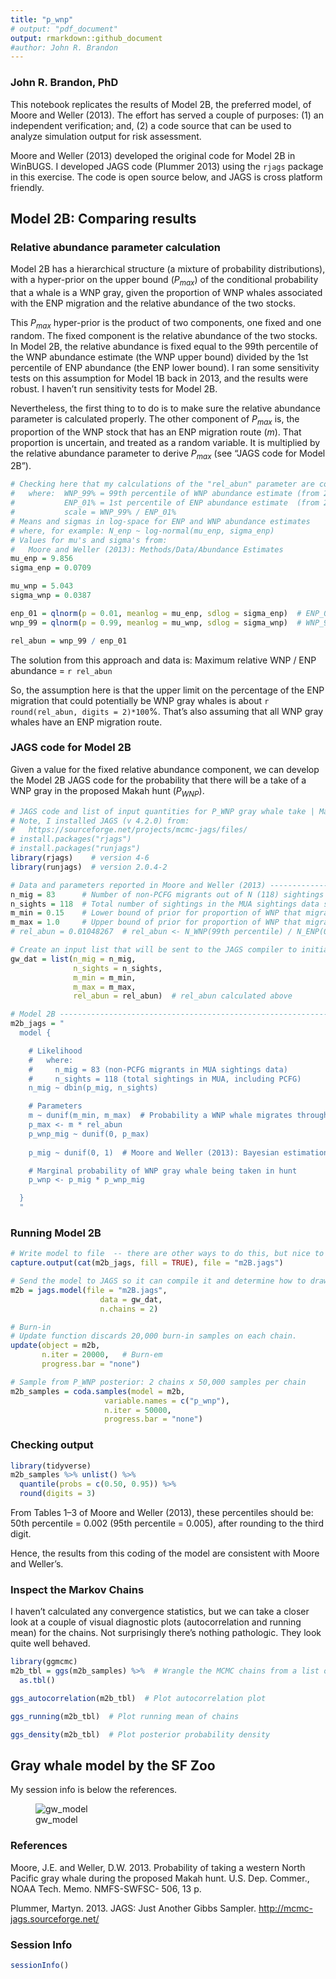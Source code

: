 ```yaml
---
title: "p_wnp"
# output: "pdf_document"
output: rmarkdown::github_document
#author: John R. Brandon
---
```

### John R. Brandon, PhD
This notebook replicates the results of Model 2B, the preferred model, of Moore and Weller (2013). The effort has served a couple of purposes: 
    (1) an independent verification; and, 
    (2) a code source that can be used to analyze simulation output for risk assessment.  

Moore and Weller (2013) developed the original code for Model 2B in WinBUGS. I developed JAGS code (Plummer 2013) using the `rjags` package in this exercise. The code is open source below, and JAGS is cross platform friendly. 

## Model 2B: Comparing results

### Relative abundance parameter calculation
Model 2B has a hierarchical structure (a mixture of probability distributions), with a hyper-prior on the upper bound ($P_{max}$) of the conditional probability that a whale is a WNP gray, given the proportion of WNP whales associated with the ENP migration and the relative abundance of the two stocks. 

This $P_{max}$ hyper-prior is the product of two components, one fixed and one random. The fixed component is the relative abundance of the two stocks. In Model 2B, the relative abundance is fixed equal to the 99th percentile of the WNP abundance estimate (the WNP upper bound) divided by the 1st percentile of ENP abundance (the ENP lower bound). I ran some sensitivity tests on this assumption for Model 1B back in 2013, and the results were robust. I haven't run sensitivity tests for Model 2B.    

Nevertheless, the first thing to to do is to make sure the relative abundance parameter is calculated properly. The other component of $P_{max}$ is, the proportion of the WNP stock that has an ENP migration route ($m$). That proportion is uncertain, and treated as a random variable. It is multiplied by the relative abundance parameter to derive $P_{max}$ (see "JAGS code for Model 2B").

```r
# Checking here that my calculations of the "rel_abun" parameter are consistent:
#   where:  WNP_99% = 99th percentile of WNP abundance estimate (from 2007)
#           ENP_01% = 1st percentile of ENP abundance estimate  (from 2012)
#           scale = WNP_99% / ENP_01%
# Means and sigmas in log-space for ENP and WNP abundance estimates
# where, for example: N_enp ~ log-normal(mu_enp, sigma_enp)
# Values for mu's and sigma's from: 
#   Moore and Weller (2013): Methods/Data/Abundance Estimates
mu_enp = 9.856    
sigma_enp = 0.0709

mu_wnp = 5.043
sigma_wnp = 0.0387

enp_01 = qlnorm(p = 0.01, meanlog = mu_enp, sdlog = sigma_enp)  # ENP_01stPercentile
wnp_99 = qlnorm(p = 0.99, meanlog = mu_wnp, sdlog = sigma_wnp)  # WNP_99thPercentile

rel_abun = wnp_99 / enp_01
```

The solution from this approach and data is: Maximum relative WNP / ENP abundance = `r rel_abun`

So, the assumption here is that the upper limit on the percentage of the ENP migration that could potentially be WNP gray whales is about `r round(rel_abun, digits = 2)*100`%. That's also assuming that all WNP gray whales have an ENP migration route.

### JAGS code for Model 2B
Given a value for the fixed relative abundance component, we can develop the Model 2B JAGS code for the probability that there will be a take of a WNP gray in the proposed Makah hunt ($P_{WNP}$).

```r
# JAGS code and list of input quantities for P_WNP gray whale take | Makah hunt 
# Note, I installed JAGS (v 4.2.0) from:
#   https://sourceforge.net/projects/mcmc-jags/files/
# install.packages("rjags")
# install.packages("runjags")
library(rjags)    # version 4-6
library(runjags)  # version 2.0.4-2

# Data and parameters reported in Moore and Weller (2013) -------------------------
n_mig = 83      # Number of non-PCFG migrants out of N (118) sightings in the MU&A data
n_sights = 118  # Total number of sightings in the MUA sightings data set
m_min = 0.15    # Lower bound of prior for proportion of WNP that migrate through MU&A
m_max = 1.0     # Upper bound of prior for proportion of WNP that migrate through MU&A
# rel_abun = 0.01048267  # rel_abun <- N_WNP(99th percentile) / N_ENP(01st percentile); calcs above

# Create an input list that will be sent to the JAGS compiler to initialize the sampler
gw_dat = list(n_mig = n_mig,
              n_sights = n_sights,
              m_min = m_min,
              m_max = m_max,
              rel_abun = rel_abun)  # rel_abun calculated above

# Model 2B ------------------------------------------------------------------------
m2b_jags = "
  model {

    # Likelihood
    #   where:
    #     n_mig = 83 (non-PCFG migrants in MUA sightings data)
    #     n_sights = 118 (total sightings in MUA, including PCFG)
    n_mig ~ dbin(p_mig, n_sights)

    # Parameters
    m ~ dunif(m_min, m_max)  # Probability a WNP whale migrates through MU&A
    p_max <- m * rel_abun       
    p_wnp_mig ~ dunif(0, p_max)
    
    p_mig ~ dunif(0, 1)  # Moore and Weller (2013): Bayesian estimation section

    # Marginal probability of WNP gray whale being taken in hunt
    p_wnp <- p_mig * p_wnp_mig  

  }
  "
```

### Running Model 2B 

```r

# Write model to file  -- there are other ways to do this, but nice to have a model text file
capture.output(cat(m2b_jags, fill = TRUE), file = "m2B.jags")  

# Send the model to JAGS so it can compile it and determine how to draw samples
m2b = jags.model(file = "m2B.jags",
                    data = gw_dat,
                    n.chains = 2)

# Burn-in
# Update function discards 20,000 burn-in samples on each chain.
update(object = m2b,
       n.iter = 20000,   # Burn-em
       progress.bar = "none")

# Sample from P_WNP posterior: 2 chains x 50,000 samples per chain
m2b_samples = coda.samples(model = m2b,
                     variable.names = c("p_wnp"),
                     n.iter = 50000,
                     progress.bar = "none")
```

### Checking output

```r
library(tidyverse)
m2b_samples %>% unlist() %>% 
  quantile(probs = c(0.50, 0.95)) %>% 
  round(digits = 3) 
```

From Tables 1--3 of Moore and Weller (2013), these percentiles should be: 50th percentile = 0.002 (95th percentile = 0.005), after rounding to the third digit. 

Hence, the results from this coding of the model are consistent with Moore and Weller's.

### Inspect the Markov Chains
I haven't calculated any convergence statistics, but we can take a closer look at a couple of visual diagnostic plots (autocorrelation and running mean) for the chains. Not surprisingly there's nothing pathologic. They look quite well behaved. 

```r
library(ggmcmc)
m2b_tbl = ggs(m2b_samples) %>%  # Wrangle the MCMC chains from a list object to a data.frame table
  as.tbl() 

ggs_autocorrelation(m2b_tbl)  # Plot autocorrelation plot

ggs_running(m2b_tbl)  # Plot running mean of chains

ggs_density(m2b_tbl)  # Plot posterior probability density

```

## Gray whale model by the SF Zoo

My session info is below the references. 

![gw_model](./img/gw_model.jpg)

### References
Moore, J.E. and Weller, D.W. 2013. Probability of taking a western North Pacific gray whale
during the proposed Makah hunt. U.S. Dep. Commer., NOAA Tech. Memo. NMFS-SWFSC-
506, 13 p.

Plummer, Martyn. 2013. JAGS: Just Another Gibbs Sampler. [http://mcmc-jags.sourceforge.net/](http://mcmc-jags.sourceforge.net/)

### Session Info
```r
sessionInfo()
```
